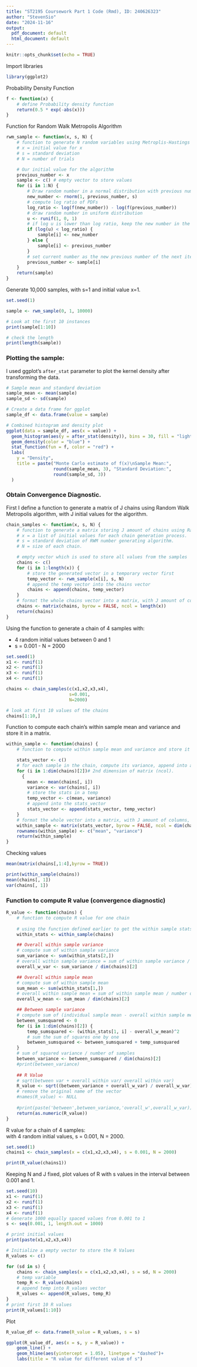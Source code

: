 ---
title: "ST2195 Coursework Part 1 Code (Rmd), ID: 240626323"
author: "StevenSio"
date: "2024-11-16"
output:
  pdf_document: default
  html_document: default
---

```{r setup, include=FALSE}
knitr::opts_chunk$set(echo = TRUE)
```

Import libraries

```{r}
library(ggplot2)
```

Probability Density Function

```{r}
f <- function(x) {
    # define Probability density function
    return(0.5 * exp(-abs(x)))
}
```

Function for Random Walk Metropolis Algorithm

```{r}
rwm_sample <- function(x, s, N) {
    # function to generate N random variables using Metroplis-Hastings Algorithm
    # x = initial value for x
    # s = standard deviation
    # N = number of trials

    # Our initial value for the algorithm
    previous_number <- x
    sample <- c() # empty vector to store values
    for (i in 1:N) {
        # Draw random number in a normal distribution with previous number as mean and sd of s
        new_number <- rnorm(1, previous_number, s)
        # compute log ratio of PDFs
        log_ratio <- log(f(new_number)) - log(f(previous_number))
        # draw random number in uniform distribution
        u <- runif(1, 0, 1)
        # if log u is lower than log ratio, keep the new number in the sample, else use the previous number
        if (log(u) < log_ratio) {
            sample[i] <- new_number
        } else {
            sample[i] <- previous_number
        }
        # set current number as the new previous number of the next iteration
        previous_number <- sample[i]
    }
    return(sample)
}
```

Generate 10,000 samples, with s=1 and initial value x=1.

```{r}
set.seed(1)

sample <- rwm_sample(0, 1, 10000)

# Look at the first 10 instances
print(sample[1:10])

# check the length
print(length(sample))
```

### Plotting the sample:

I used ggplot's `after_stat` parameter to plot the kernel density after transforming the data.

```{r}
# Sample mean and standard deviation
sample_mean <- mean(sample)
sample_sd <- sd(sample)

# Create a data frame for ggplot
sample_df <- data.frame(value = sample)

# Combined histogram and density plot
ggplot(data = sample_df, aes(x = value)) +
  geom_histogram(aes(y = after_stat(density)), bins = 30, fill = "lightgray", color = "black", alpha = 0.6) + 
  geom_density(color = "blue") +
  stat_function(fun = f, color = "red") +
  labs(
    y = "Density",
    title = paste("Monte Carlo estimate of f(x)\nSample Mean:",
                  round(sample_mean, 3), "Standard Deviation:",
                  round(sample_sd, 3))
  )

```
### Obtain Convergence Diagnostic.

First I define a function to generate a matrix of J chains using Random Walk Metropolis algorithm, with J initial values for the algorithm.
```{r}
chain_samples <- function(x, s, N) {
    # function to generate a matrix storing J amount of chains using Random Walk Metropolis algorithm.
    # x = a list of initial values for each chain generation process.
    # s = standard deviation of RWM number generating algorithm.
    # N = size of each chain.

    # empty vector which is used to store all values from the samples
    chains <- c()
    for (i in 1:length(x)) {
        # store the generated vector in a temporary vector first
        temp_vector <- rwm_sample(x[i], s, N)
        # append the temp vector into the chains vector
        chains <- append(chains, temp_vector)
    }
    # format the whole chains vector into a matrix, with J amount of columns, each column represents a chain.
    chains <- matrix(chains, byrow = FALSE, ncol = length(x))
    return(chains)
}
```

Using the function to generate a chain of 4 samples with: 

-  4 random initial values between 0 and 1
-  s = 0.001 - N = 2000

```{r}
set.seed(1)
x1 <- runif(1)
x2 <- runif(1)
x3 <- runif(1)
x4 <- runif(1)

chains <- chain_samples(c(x1,x2,x3,x4), 
                        s=0.001,
                        N=2000)

# look at first 10 values of the chains
chains[1:10,]
```
Function to compute each chain's within sample mean and variance and store it in a matrix.
```{r}
within_sample <- function(chains) {
    # function to compute within sample mean and variance and store it in a matrix.

    stats_vector <- c()
    # for each sample in the chain, compute its variance, append into a vector
    for (i in 1:dim(chains)[2])# 2nd dimension of matrix (ncol).
      { 
        mean <- mean(chains[, i])
        variance <- var(chains[, i])
        # store the stats in a temp
        temp_vector <- c(mean, variance)
        # append into the stats_vector
        stats_vector <- append(stats_vector, temp_vector)
    }
    # format the whole vector into a matrix, with J amount of columns, each column represents a chain.
    within_sample <- matrix(stats_vector, byrow = FALSE, ncol = dim(chains)[2])
    rownames(within_sample) <- c("mean", "variance")
    return(within_sample)
}

```

Checking values
```{r}
mean(matrix(chains[,1:4],byrow = TRUE))

print(within_sample(chains))
mean(chains[, 1])
var(chains[, 1])
```
### Function to compute R value (convergence diagnostic)
```{r}
R_value <- function(chains) {
    # function to compute R value for one chain
  
    # using the function defined earlier to get the within sample stats
    within_stats <- within_sample(chains)

    ## Overall within sample variance
    # compute sum of within sample variance
    sum_variance <- sum(within_stats[2,])
    # overall within sample variance = sum of within sample variance / number of samples
    overall_w_var <- sum_variance / dim(chains)[2]

    ## Overall within sample mean
    # compute sum of within sample mean
    sum_mean <- sum(within_stats[1,])
    # overall within sample mean = sum of within sample mean / number of samples
    overall_w_mean <- sum_mean / dim(chains)[2]

    ## Between sample variance
    # compute sum of (individual sample mean - overall within sample mean)^2
    between_sumsquared <- 0
    for (i in 1:dim(chains)[2]) {
        temp_sumsquared <- (within_stats[1, i] - overall_w_mean)^2
        # sum the sum of squares one by one
        between_sumsquared <- between_sumsquared + temp_sumsquared
    }
    # sum of squared variance / number of samples
    between_variance <- between_sumsquared / dim(chains)[2]
    #print(between_variance)
    
    ## R Value
    # sqrt(between var + overall within var/ overall within var)
    R_value <- sqrt((between_variance + overall_w_var) / overall_w_var)
    # remove the original name of the vector
    #names(R_value) <- NULL
    
    #print(paste('between',between_variance,'overall_w',overall_w_var))
    return(as.numeric(R_value))
}
```

R value for a chain of 4 samples: <br> with 4 random initial values, s = 0.001, N = 2000.

```{r}
set.seed(1)
chains1 <- chain_samples(x = c(x1,x2,x3,x4), s = 0.001, N = 2000)

print(R_value(chains1))
```

Keeping N and J fixed, plot values of R with s values in the interval between 0.001 and 1.
```{r}
set.seed(10)
x1 <- runif(1)
x2 <- runif(1)
x3 <- runif(1)
x4 <- runif(1)
# Generate 1000 equally spaced values from 0.001 to 1
s <- seq(0.001, 1, length.out = 1000)

# print initial values
print(paste(x1,x2,x3,x4))

# Initialize a empty vector to store the R Values
R_values <- c()

for (sd in s) {
    chains <- chain_samples(x = c(x1,x2,x3,x4), s = sd, N = 2000)
    # temp variable
    temp_R <- R_value(chains)
    # append temp into R_values vector
    R_values <- append(R_values, temp_R)
}
# print first 10 R values
print(R_values[1:10])
```

Plot
```{r}
R_value_df <- data.frame(R_value = R_values, s = s)

ggplot(R_value_df, aes(x = s, y = R_value)) +
    geom_line() +
    geom_hline(aes(yintercept = 1.05), linetype = "dashed")+
    labs(title = "R value for different value of s")
```
